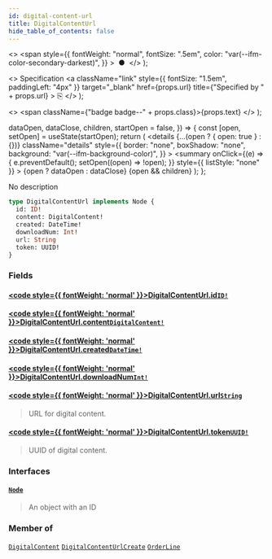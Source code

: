 ```yaml
---
id: digital-content-url
title: DigitalContentUrl
hide_table_of_contents: false
---
```


  <>
    <span
      style={{
        fontWeight: "normal",
        fontSize: ".5em",
        color: "var(--ifm-color-secondary-darkest)",
      }}
    >
      &nbsp;●&nbsp;
    </span>
  </>
);

  <>
    Specification
    <a
      className="link"
      style={{ fontSize: "1.5em", paddingLeft: "4px" }}
      target="\_blank"
      href={props.url}
      title={"Specified by " + props.url}
    >
      ⎘
    </a>
  </>
);

  <>
    <span className={"badge badge--" + props.class}>{props.text}</span>
  </>
);


  dataOpen,
  dataClose,
  children,
  startOpen = false,
}) => {
  const [open, setOpen] = useState(startOpen);
  return (
    <details
      {...(open ? { open: true } : {})}
      className="details"
      style={{
        border: "none",
        boxShadow: "none",
        background: "var(--ifm-background-color)",
      }}
    >
      <summary
        onClick={(e) => {
          e.preventDefault();
          setOpen((open) => !open);
        }}
        style={{ listStyle: "none" }}
      >
        {open ? dataOpen : dataClose}
      </summary>
      {open && children}
    </details>
  );
};

No description

```graphql
type DigitalContentUrl implements Node {
  id: ID!
  content: DigitalContent!
  created: DateTime!
  downloadNum: Int!
  url: String
  token: UUID!
}
```

### Fields

#### [<code style={{ fontWeight: 'normal' }}>DigitalContentUrl.<b>id</b></code>](#)<Bullet />[`ID!`](../../../api-reference/miscellaneous/scalars/id) <Badge class="secondary" text="non-null"/> <Badge class="secondary" text="scalar"/>

>

#### [<code style={{ fontWeight: 'normal' }}>DigitalContentUrl.<b>content</b></code>](#)<Bullet />[`DigitalContent!`](../../../api-reference/products/objects/digital-content) <Badge class="secondary" text="non-null"/> <Badge class="secondary" text="object"/>

>

#### [<code style={{ fontWeight: 'normal' }}>DigitalContentUrl.<b>created</b></code>](#)<Bullet />[`DateTime!`](../../../api-reference/miscellaneous/scalars/date-time) <Badge class="secondary" text="non-null"/> <Badge class="secondary" text="scalar"/>

>

#### [<code style={{ fontWeight: 'normal' }}>DigitalContentUrl.<b>downloadNum</b></code>](#)<Bullet />[`Int!`](../../../api-reference/miscellaneous/scalars/int) <Badge class="secondary" text="non-null"/> <Badge class="secondary" text="scalar"/>

>

#### [<code style={{ fontWeight: 'normal' }}>DigitalContentUrl.<b>url</b></code>](#)<Bullet />[`String`](../../../api-reference/miscellaneous/scalars/string) <Badge class="secondary" text="scalar"/>

> URL for digital content.

#### [<code style={{ fontWeight: 'normal' }}>DigitalContentUrl.<b>token</b></code>](#)<Bullet />[`UUID!`](../../../api-reference/miscellaneous/scalars/uuid) <Badge class="secondary" text="non-null"/> <Badge class="secondary" text="scalar"/>

> UUID of digital content.

### Interfaces

#### [`Node`](../../../api-reference/miscellaneous/interfaces/node) <Badge class="secondary" text="interface"/>

> An object with an ID

### Member of

[`DigitalContent`](../../../api-reference/products/objects/digital-content) <Badge class="secondary" text="object"/><Bullet />[`DigitalContentUrlCreate`](../../../api-reference/products/objects/digital-content-url-create) <Badge class="secondary" text="object"/><Bullet />[`OrderLine`](../../../api-reference/orders/objects/order-line) <Badge class="secondary" text="object"/>
